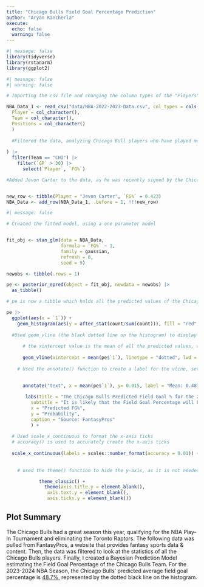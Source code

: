 ```yaml
---
title: "Chicago Bulls Field Goal Percentage Prediction"
author: "Aryan Kancherla"
execute: 
  echo: false
  warning: false
---
```


```r
#| message: false
library(tidyverse)
library(rstanarm)
library(ggplot2)
```

```r
#| message: false
#| warning: false

# Importing the csv file and changing the column types of the "Players", "Team", and "Position" columns to characters

NBA_Data_1 <- read_csv("data/NBA-2022-2023-Data.csv", col_types = cols(
  Player = col_character(),
  Team = col_character(),
  Positions = col_character()
  ) 
  
  #Filtered the data, analyzing Chicago Bull players who have played more than 30 games. Then, selecting the "Player" and "FG%" columns from the data
  
) |>
  filter(Team == "CHI") |>
    filter(`GP` > 30) |>
      select(`Player`, `FG%`)

#Added Jevon Carter to the data, as he was recently signed by the Chicago Bulls this offseason


new_row <- tibble(Player = "Jevon Carter", `FG%` = 0.423)
NBA_Data <- add_row(NBA_Data_1, .before = 1, !!!new_row)


```

```r
#| message: false

# Created the fitted model, using a one parameter model


fit_obj <- stan_glm(data = NBA_Data, 
                    formula = `FG%` ~ 1, 
                    family = gaussian, 
                    refresh = 0,
                    seed = 9)

newobs <- tibble(.rows = 1)

pe <- posterior_epred(object = fit_obj, newdata = newobs) |> 
  as_tibble()

# pe is now a tibble which holds all the predicted values of the Chicago Bulls' Field Goal Percentage

```

```r
pe |> 
  ggplot(aes(x = `1`)) +
    geom_histogram(aes(y = after_stat(count/sum(count))), fill = "red", color = "black", bins = 100) +
  
  #Used geom_vline (the black dotted line on the histogram) to display the predicted FG% of the Chicago Bulls for the 2023-2024 NBA Season 
  
      # the xintercept value is the mean of all the predicted values, which is the predicted FG% of the Bulls
  
      geom_vline(xintercept = mean(pe$`1`), linetype = "dotted", lwd = 1.5) +
  
    # Used the annotate() function to create a label for the vline, setting the x-value of the label at the mean of the data.

  
      annotate("text", x = mean(pe$`1`), y= 0.015, label = "Mean: 0.4872186", angle = 0, color = "white") +
  
       labs(title = "The Chicago Bulls Predicted Field Goal % for the 2023-2024 NBA Season",
         subtitle = "It is likely that the Field Goal Percentage will be 48.7% next season",
         x = "Predicted FG%",
         y = "Probability",
         caption = "Source: FantasyPros"
         ) +
  
  # Used scale_x_continuous to format the x-axis ticks
  # accuracy() is used to accurately create the x-axis ticks
  
  scale_x_continuous(labels = scales::number_format(accuracy = 0.01)) +
  
  
    # used the theme() function to hide the y-axis, as it is not needed for this graph

            theme_classic() + 
              theme(axis.title.y = element_blank(),
               axis.text.y = element_blank(),
               axis.ticks.y = element_blank())
```

## Plot Summary

The Chicago Bulls had a great season this year, qualifying for the NBA Play-In Tournament and eliminating the Toronto Raptors. The following data was pulled from FantasyPros, a website that provides fantasy sports data & content. Then, the data was filtered to look at the statistics of all the Chicago Bulls players. Finally, I created a Bayesian Prediction Model estimating the Field Goal Percentage of the Chicago Bulls Team. For the 2023-2024 NBA Season, the Chicago Bulls' predicted average field goal percentage is [48.7%]{.underline}, represented by the dotted black line on the histogram.
